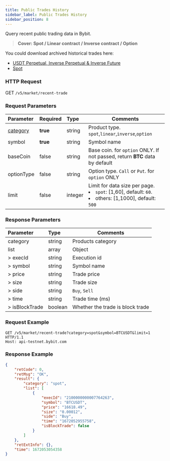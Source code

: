 ```yaml
---
title: Public Trades History
sidebar_label: Public Trades History
sidebar_position: 8
---
```


Query recent public trading data in Bybit.
> **Cover: Spot / Linear contract / Inverse contract / Option**

You could download archived historical trades here:
* <a href="https://public.bybit.com/trading/">USDT Perpetual, Inverse Perpetual & Inverse Future</a>
* <a href="https://public.bybit.com/spot/">Spot</a>

### HTTP Request
GET `/v5/market/recent-trade`

### Request Parameters
| Parameter | Required | Type | Comments|
|:----- |:-------|:-----|------ |
|[category](../enum#category) |**true** |string |Product type. `spot`,`linear`,`inverse`,`option` |
|symbol |**true** |string |Symbol name|
|baseCoin |false |string |Base coin. for `option` ONLY. If not passed, return **BTC** data by default|
|optionType |false |string |Option type. `Call` or `Put`. for `option` ONLY|
|limit |false |integer |Limit for data size per page.<li>`spot`: [1,60], default: `60`.</li><li>others: [1,1000], default: `500`</li>|

### Response Parameters
| Parameter | Type | Comments|
|:----- |:-----|----- |
|category |string |Products category |
|list |array |Object |
|> execId |string |Execution id |
|> symbol |string |Symbol name |
|> price |string |Trade price |
|> size |string |Trade size |
|> side |string |`Buy`, `Sell` |
|> time |string |Trade time (ms) |
|> isBlockTrade |boolean |Whether the trade is block trade |

### Request Example

```http
GET /v5/market/recent-trade?category=spot&symbol=BTCUSDT&limit=1 HTTP/1.1
Host: api-testnet.bybit.com
```

### Response Example

```json
{
    "retCode": 0,
    "retMsg": "OK",
    "result": {
        "category": "spot",
        "list": [
            {
                "execId": "2100000000007764263",
                "symbol": "BTCUSDT",
                "price": "16618.49",
                "size": "0.00012",
                "side": "Buy",
                "time": "1672052955758",
                "isBlockTrade": false
            }
        ]
    },
    "retExtInfo": {},
    "time": 1672053054358
}
```